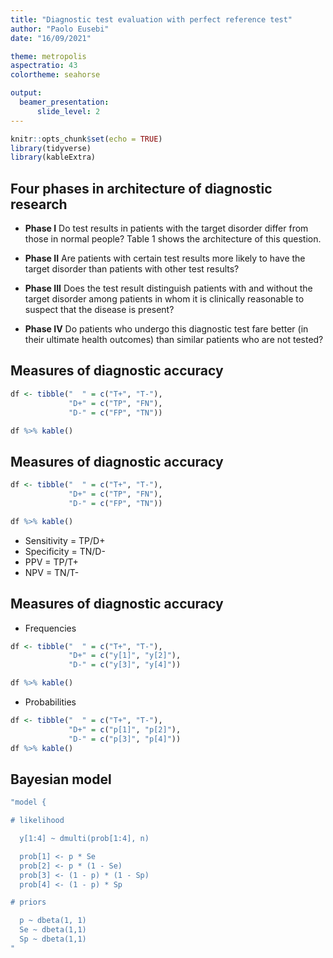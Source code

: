 ```yaml
---
title: "Diagnostic test evaluation with perfect reference test"
author: "Paolo Eusebi"
date: "16/09/2021"

theme: metropolis
aspectratio: 43
colortheme: seahorse

output:
  beamer_presentation: 
      slide_level: 2
---
```


```r
knitr::opts_chunk$set(echo = TRUE)
library(tidyverse)
library(kableExtra)
```

## Four phases in architecture of diagnostic research

- **Phase I** Do test results in patients with the target disorder differ from those in normal people? Table 1 shows the architecture of this question.

- **Phase II** Are patients with certain test results more likely to have the target disorder than patients with other test results?

- **Phase III** Does the test result distinguish patients with and without the target disorder among patients in whom it is clinically reasonable to suspect that the disease is present?

- **Phase IV** Do patients who undergo this diagnostic test fare better (in their ultimate health outcomes) than similar patients who are not tested?


## Measures of diagnostic accuracy

```r
df <- tibble("  " = c("T+", "T-"),
             "D+" = c("TP", "FN"),
             "D-" = c("FP", "TN"))

df %>% kable()
```


## Measures of diagnostic accuracy

```r
df <- tibble("  " = c("T+", "T-"),
             "D+" = c("TP", "FN"),
             "D-" = c("FP", "TN"))

df %>% kable()
```

- Sensitivity = TP/D+
- Specificity = TN/D-
- PPV = TP/T+
- NPV = TN/T-

## Measures of diagnostic accuracy

- Frequencies
```r

df <- tibble("  " = c("T+", "T-"),
             "D+" = c("y[1]", "y[2]"),
             "D-" = c("y[3]", "y[4]"))

df %>% kable()
```

- Probabilities
```r

df <- tibble("  " = c("T+", "T-"),
             "D+" = c("p[1]", "p[2]"),
             "D-" = c("p[3]", "p[4]"))
df %>% kable()
```

## Bayesian model

```r
"model {

# likelihood

  y[1:4] ~ dmulti(prob[1:4], n)

  prob[1] <- p * Se
  prob[2] <- p * (1 - Se)
  prob[3] <- (1 - p) * (1 - Sp)
  prob[4] <- (1 - p) * Sp

# priors

  p ~ dbeta(1, 1)
  Se ~ dbeta(1,1)
  Sp ~ dbeta(1,1)
"
```

